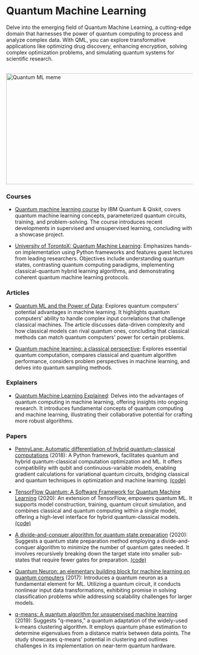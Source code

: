 # Quantum Machine Learning

Delve into the emerging field of Quantum Machine Learning, a cutting-edge domain that harnesses the power of quantum computing to process and analyze complex data. With QML, you can explore transformative applications like optimizing drug discovery, enhancing encryption, solving complex optimization problems, and simulating quantum systems for scientific research.

<br/>


<div style={{ position: "relative" }}>
  <Image
    src="/static/img/memes/quantumMeme.png"
    alt="Quantum ML meme"
    height="300"
    width="850"
    priority
  />
</div>

### Courses

- [Quantum machine learning course](https://qiskit.org/learn/course/machine-learning-course) by IBM Quantum & Qiskit, covers quantum machine learning concepts, parameterized quantum circuits, training, and problem-solving. The course introduces recent developments in supervised and unsupervised learning, concluding with a showcase project.

- [University of TorontoX: Quantum Machine Learning](https://www.edx.org/learn/machine-learning/university-of-toronto-quantum-machine-learning): Emphasizes hands-on implementation using Python frameworks and features guest lectures from leading researchers. Objectives include understanding quantum states, contrasting quantum computing paradigms, implementing classical-quantum hybrid learning algorithms, and demonstrating coherent quantum machine learning protocols.

### Articles

- [Quantum ML and the Power of Data](https://blog.research.google/2021/06/quantum-machine-learning-and-power-of.html): Explores quantum computers' potential advantages in machine learning. It highlights quantum computers' ability to handle complex input correlations that challenge classical machines. The article discusses data-driven complexity and how classical models can rival quantum ones, concluding that classical methods can match quantum computers' power for certain problems.

- [Quantum machine learning: a classical perspective](https://royalsocietypublishing.org/doi/10.1098/rspa.2017.0551): Explores essential quantum computation, compares classical and quantum algorithm performance, considers problem perspectives in machine learning, and delves into quantum sampling methods.

### Explainers

- [Quantum Machine Learning Explained](https://www.youtube.com/watch?v=NqHKr9CGWJ0): Delves into the advantages of quantum computing in machine learning, offering insights into ongoing research. It introduces fundamental concepts of quantum computing and machine learning, illustrating their collaborative potential for crafting more robust algorithms.

### Papers

- [PennyLane: Automatic differentiation of hybrid quantum-classical computations](https://arxiv.org/abs/1811.04968v4) (2018): A Python framework, facilitates quantum and hybrid quantum-classical computation optimization and ML. It offers compatibility with qubit and continuous-variable models, enabling gradient calculations for variational quantum circuits, bridging classical and quantum techniques in optimization and machine learning. [(code)](https://github.com/PennyLaneAI/pennylane)

- [TensorFlow Quantum: A Software Framework for Quantum Machine Learning](https://arxiv.org/abs/2003.02989v2) (2020): An extension of TensorFlow, empowers quantum ML. It supports model construction, training, quantum circuit simulation, and combines classical and quantum computing within a single model, offering a high-level interface for hybrid quantum-classical models. [(code)](https://github.com/tensorflow/quantum)

- [A divide-and-conquer algorithm for quantum state preparation](https://arxiv.org/abs/2008.01511v2) (2020): Suggests a quantum state preparation method employing a divide-and-conquer algorithm to minimize the number of quantum gates needed. It involves recursively breaking down the target state into smaller sub-states that require fewer gates for preparation. [(code)](https://github.com/qclib/qclib)

- [Quantum Neuron: an elementary building block for machine learning on quantum computers](https://arxiv.org/abs/1711.11240v1) (2017): Introduces a quantum neuron as a fundamental element for ML. Utilizing a quantum circuit, it conducts nonlinear input data transformations, exhibiting promise in solving classification problems while addressing scalability challenges for larger models.

- [q-means: A quantum algorithm for unsupervised machine learning](https://arxiv.org/abs/1812.03584v2) (2019): Suggests "q-means," a quantum adaptation of the widely-used k-means clustering algorithm. It employs quantum phase estimation to determine eigenvalues from a distance matrix between data points. The study showcases q-means' potential in clustering and outlines challenges in its implementation on near-term quantum hardware.
 
